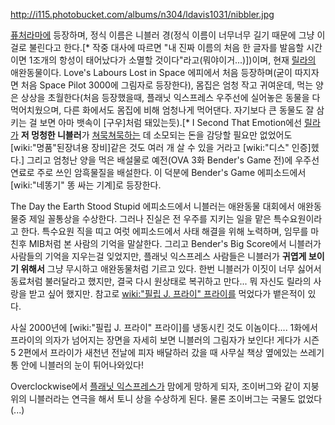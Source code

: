 http://i115.photobucket.com/albums/n304/ldavis1031/nibbler.jpg

[[퓨처라마]]에 등장하며, 정식 이름은 니블러 경(정식 이름이 너무너무 길기 때문에 그냥 이걸로 불린다고 한다.[* 작중 대사에 따르면 "내 진짜 이름의 처음 한 글자를 발음할 시간이면 1조개의 항성이 태어났다가 소멸할 것이다"라고(뭐야이거...)])이며, 현재 [[릴라]]의 애완동물이다. Love's Labours Lost in Space 에피에서 처음 등장하며(굳이 따지자면 처음 Space Pilot 3000에 그림자로 등장한다), 몸집은 엄청 작고 귀여운데, 먹는 양은 상상을 초월한다(처음 등장했을때, 플래닛 익스프레스 우주선에 실어놓은 동물을 다 먹어치웠으며, 다른 화에서도 몸집에 비해 엄청나게 먹어댄다. 자기보다 큰 동물도 잘 삼키는 걸 보면 아마 뱃속이 [구우]처럼 돼있는듯).[* I Second That Emotion에선 [[릴라]]가 '''저 멍청한 니블러'''가 [[쳐묵쳐묵]]하는 데 소모되는 돈을 감당할 필요만 없었어도 [wiki:"명품"된장녀용 장비]같은 것도 여러 개 살 수 있을 거라고 [wiki:"디스" 인증]헸다.] 그리고 엄청난 양을 먹은 배설물로 예전(OVA 3화 Bender's Game 전)에 우주선 연료로 주로 쓰인 암흑물질을 배설한다. 이 덕분에 Bender's Game 에피소드에서 [wiki:"네똥기" 똥 싸는 기계]로 등장한다.

The Day the Earth Stood Stupid 에피소드에서 니블러는 애완동물 대회에서 애완동물중 제일 꼴통상을 수상한다. 그러나 진실은 전 우주를 지키는 일을 맡은 특수요원이라고 한다. 특수요원 직을 띠고 여럿 에피소드에서 사태 해결을 위해 노력하며, 임무를 마친후 MIB처럼 본 사람의 기억을 말살한다. 그리고 Bender's Big Score에서 니블러가 사람들의 기억을 지우는걸 잊었지만, 플래닛 익스프레스 사람들은 니블러가 '''귀엽게 보이기 위해서''' 그냥 무시하고 애완동물처럼 기르고 있다. 한번 니블러가 이짓이 너무 싫어서 동료처럼 불러달라고 했지만, 결국 다시 원상태로 복귀하고 만다... 뭐 자신도 릴라의 사랑을 받고 싶어 했지만. 참고로 [[wiki:"필립 J. 프라이" 프라이]]를 먹었다가 뱉은적이 있다.

사실 2000년에 [wiki:"필립 J. 프라이" 프라이]를 냉동시킨 것도 이놈이다....
1화에서 프라이의 의자가 넘어지는 장면을 자세히 보면 니블러의 그림자가 보인다!
게다가 시즌 5 2편에서 프라이가 새천년 전날에 피자 배달하러 갔을 때 사무실 책상 옆에있는 쓰레기통 안에 니블러의 눈이 튀어나와있다!

Overclockwise에서 [[플래닛 익스프레스]]가 맘에게 망하게 되자, 조이버그와 같이 지붕위의 니블러라는 연극을 해서 토니 상을 수상하게 된다. 물론 조이버그는 국물도 없었다(...)
